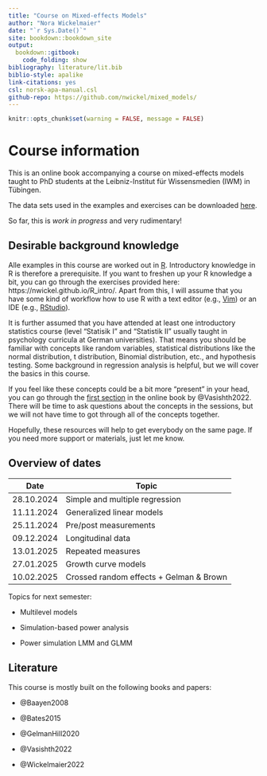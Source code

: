 ```yaml
--- 
title: "Course on Mixed-effects Models"
author: "Nora Wickelmaier"
date: "`r Sys.Date()`"
site: bookdown::bookdown_site
output:
  bookdown::gitbook:
    code_folding: show
bibliography: literature/lit.bib
biblio-style: apalike
link-citations: yes
csl: norsk-apa-manual.csl
github-repo: https://github.com/nwickel/mixed_models/
---
```


```r
knitr::opts_chunk$set(warning = FALSE, message = FALSE)
```
# Course information {-}

This is an online book accompanying a course on mixed-effects models taught to
PhD students at the Leibniz-Institut für Wissensmedien (IWM) in Tübingen.

The data sets used in the examples and exercises can be downloaded
[here](https://github.com/nwickel/mixed_models/tree/master/data).

So far, this is _work in progress_ and very rudimentary!

## Desirable background knowledge {-}

Alle examples in this course are worked out in [R](https://www.r-project.org/).
Introductory knowledge in R is therefore a prerequisite. If you want to freshen
up your R knowledge a bit, you can go through the exercises provided here:
https://nwickel.github.io/R_intro/. Apart from this, I will assume that you have
some kind of workflow how to use R with a text editor (e.g.,
[Vim](https://www.vim.org/)) or an IDE (e.g.,
[RStudio](https://posit.co/downloads/)).

It is further assumed that you have attended at least one introductory
statistics course (level "Statisik I" and "Statistik II" usually taught in
psychology curricula at German universities). That means you should be familiar
with concepts like random variables, statistical distributions like the normal
distribution, t distribution, Binomial distribution, etc., and hypothesis
testing. Some background in regression analysis is helpful, but we will cover
the basics in this course.

If you feel like these concepts could be a bit more "present" in your head, you
can go through the [first
section](https://vasishth.github.io/Freq_CogSci/some-important-facts-about-distributions.html)
in the online book by @Vasishth2022. There will be time to ask questions about
the concepts in the sessions, but we will not have time to got through all of
the concepts together.

Hopefully, these resources will help to get everybody on the same page. If you
need more support or materials, just let me know.

## Overview of dates {-}

| Date       | Topic                                    |
| ---------- | ---------------------------------------- |
| 28.10.2024 | Simple and multiple regression           |
| 11.11.2024 | Generalized linear models                |
| 25.11.2024 | Pre/post measurements                    |
| 09.12.2024 | Longitudinal data                        |
| 13.01.2025 | Repeated measures                        |
| 27.01.2025 | Growth curve models                      |
| 10.02.2025 | Crossed random effects + Gelman & Brown  |


Topics for next semester: 

* Multilevel models

* Simulation-based power analysis

* Power simulation LMM and GLMM

## Literature {-}

This course is mostly built on the following books and papers:

* @Baayen2008

* @Bates2015

* @GelmanHill2020

* @Vasishth2022

* @Wickelmaier2022

